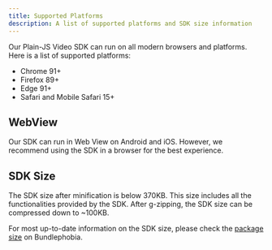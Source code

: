 ```yaml
---
title: Supported Platforms
description: A list of supported platforms and SDK size information
---
```


Our Plain-JS Video SDK can run on all modern browsers and platforms. Here is a list of supported platforms:

- Chrome 91+
- Firefox 89+
- Edge 91+
- Safari and Mobile Safari 15+

## WebView

Our SDK can run in Web View on Android and iOS. However, we recommend using the SDK in a browser for the best experience.

## SDK Size

The SDK size after minification is below 370KB. This size includes all the functionalities provided by the SDK.
After g-zipping, the SDK size can be compressed down to ~100KB.

For most up-to-date information on the SDK size, please check the [package size](https://bundlephobia.com/result?p=@stream-io/video-client) on Bundlephobia.

